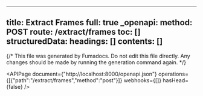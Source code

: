 <!-- AUTO-GENERATED: fumadocs-openapi (safe to overwrite) -->

---
title: Extract Frames
full: true
_openapi:
  method: POST
  route: /extract/frames
  toc: []
  structuredData:
    headings: []
    contents: []
---

{/* This file was generated by Fumadocs. Do not edit this file directly. Any changes should be made by running the generation command again. */}

<APIPage document={"http://localhost:8000/openapi.json"} operations={[{"path":"/extract/frames","method":"post"}]} webhooks={[]} hasHead={false} />